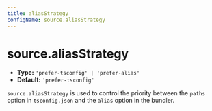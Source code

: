 ```yaml
---
title: aliasStrategy
configName: source.aliasStrategy
---
```


# source.aliasStrategy

- **Type:** `'prefer-tsconfig' | 'prefer-alias'`
- **Default:** `'prefer-tsconfig'`

`source.aliasStrategy` is used to control the priority between the `paths` option in `tsconfig.json` and the `alias` option in the bundler.


<RsbuildConfig />
